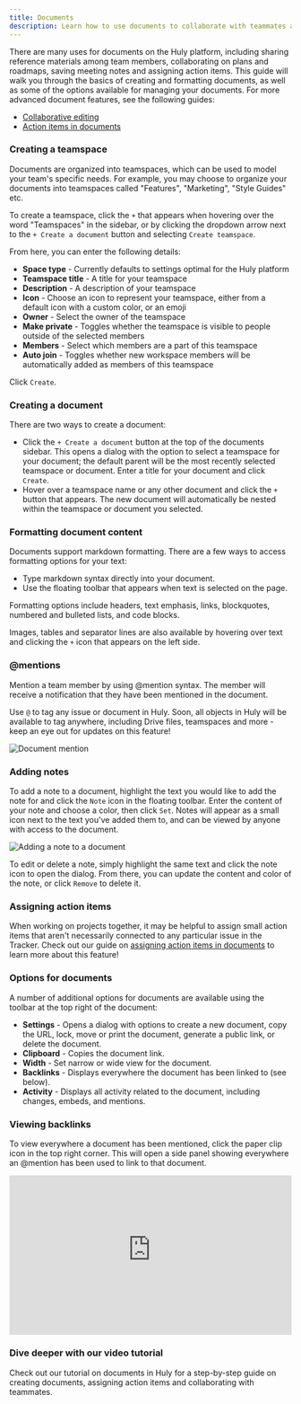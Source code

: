 ```yaml
---
title: Documents
description: Learn how to use documents to collaborate with teammates and organize information.
---
```



There are many uses for documents on the Huly platform, including sharing reference materials among team members, collaborating on plans and roadmaps, saving meeting notes and assigning action items. This guide will walk you through the basics of creating and formatting documents, as well as some of the options available for managing your documents. For more advanced document features, see the following guides:

- [Collaborative editing](/knowledge-management/collaborative-editing)
- [Action items in documents](/knowledge-management/documents-action-items)

### Creating a teamspace

Documents are organized into teamspaces, which can be used to model your team's specific needs. For example, you may choose to organize your documents into teamspaces called "Features", "Marketing", "Style Guides" etc.

To create a teamspace, click the `+` that appears when hovering over the word "Teamspaces" in the sidebar, or by clicking the dropdown arrow next to the `+ Create a document` button and selecting `Create teamspace`.

From here, you can enter the following details:

- **Space type** - Currently defaults to settings optimal for the Huly platform
- **Teamspace title** - A title for your teamspace
- **Description** - A description of your teamspace
- **Icon** - Choose an icon to represent your teamspace, either from a default icon with a custom color, or an emoji
- **Owner** - Select the owner of the teamspace
- **Make private** - Toggles whether the teamspace is visible to people outside of the selected members
- **Members** - Select which members are a part of this teamspace
- **Auto join** - Toggles whether new workspace members will be automatically added as members of this teamspace

Click `Create`.

### Creating a document

There are two ways to create a document:

- Click the `+ Create a document` button at the top of the documents sidebar. This opens a dialog with the option to select a teamspace for your document; the default parent will be the most recently selected teamspace or document. Enter a title for your document and click `Create`.
- Hover over a teamspace name or any other document and click the `+` button that appears. The new document will automatically be nested within the teamspace or document you selected.

### Formatting document content

Documents support markdown formatting. There are a few ways to access formatting options for your text:

- Type markdown syntax directly into your document.
- Use the floating toolbar that appears when text is selected on the page.

Formatting options include headers, text emphasis, links, blockquotes, numbered and bulleted lists, and code blocks.

Images, tables and separator lines are also available by hovering over text and clicking the `+` icon that appears on the left side.

### @mentions

Mention a team member by using @mention syntax. The member will receive a notification that they have been mentioned in the document.

Use `@` to tag any issue or document in Huly. Soon, all objects in Huly will be available to tag anywhere, including Drive files, teamspaces and more - keep an eye out for updates on this feature!

<Image src={documentMention} alt="Document mention" inferSize quality="max" />

### Adding notes

To add a note to a document, highlight the text you would like to add the note for and click the `Note` icon in the floating toolbar. Enter the content of your note and choose a color, then click `Set`. Notes will appear as a small icon next to the text you've added them to, and can be viewed by anyone with access to the document.

<Image
  src={documentNote}
  alt="Adding a note to a document"
  inferSize
  quality="max"
/>

To edit or delete a note, simply highlight the same text and click the note icon to open the dialog. From there, you can update the content and color of the note, or click `Remove` to delete it.

### Assigning action items

When working on projects together, it may be helpful to assign small action items that aren't necessarily connected to any particular issue in the Tracker. Check out our guide on [assigning action items in documents](/knowledge-management/documents-action-items) to learn more about this feature!

### Options for documents

A number of additional options for documents are available using the toolbar at the top right of the document:

- **Settings** - Opens a dialog with options to create a new document, copy the URL, lock, move or print the document, generate a public link, or delete the document.
- **Clipboard** - Copies the document link.
- **Width** - Set narrow or wide view for the document.
- **Backlinks** - Displays everywhere the document has been linked to (see below).
- **Activity** - Displays all activity related to the document, including changes, embeds, and mentions.

### Viewing backlinks

To view everywhere a document has been mentioned, click the paper clip icon in the top right corner. This will open a side panel showing everywhere an @mention has been used to link to that document.

<div style="position: relative; padding-top: 56.25%;">
  <iframe
    src="https://customer-davn16od7sue0s1k.cloudflarestream.com/d79854816e2015056dba03d32f65e1d5/iframe?poster=https%3A%2F%2Fcustomer-davn16od7sue0s1k.cloudflarestream.com%2Fd79854816e2015056dba03d32f65e1d5%2Fthumbnails%2Fthumbnail.jpg%3Ftime%3D%26height%3D600"
    loading="lazy"
    style="border: none; position: absolute; top: 0; left: 0; height: 100%; width: 100%;"
    allow="accelerometer; gyroscope; autoplay; encrypted-media; picture-in-picture;"
    allowfullscreen="true"
  ></iframe>
</div>

### Dive deeper with our video tutorial

Check out our tutorial on documents in Huly for a step-by-step guide on creating documents, assigning action items and collaborating with teammates.

<YouTube id="cspdJ5TjFNQ" posterQuality="max" />
